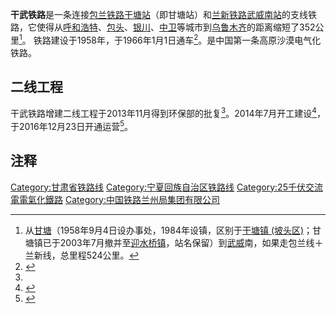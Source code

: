 {{Infobox rail system-route
|box_width=
|rail_name=干武铁路
|other_name=
|banner_color=
|image= 干武线.jpg
|imagesize=
|caption= 干武线武威南端
|system_map=
|mapimage_width=
|map_bgcolor=
|code_name=
|locale={{PRC}}
|service_type=
|network=
|begin_operation=
|end_operation=
|operation_note=
|system_length=
|length_in_operation=172 km
|total_length=
|line_title=
|lines=
|stations=
|route_title=
|main_route=
|secondary_route=
|branch_route=
|standard=
|main_stations=[[干塘站|干塘站]]、[[武威南站|武威南站]]
|ridership=
|fleet_size=
|max_speed=120km/h
|track_gauge=1435毫米（[[标准轨|标准轨]]）
|min_radius=
|max_grade=
|block_signal=
|electrified=
|engine=
|depot=
|operator=
|route_map={{bs-map|inline=1|map=
CONTg~~ ~~ ~~ ~~{{RoutemapRoute|Licon=u|[[包兰铁路|包兰铁路]]往[[包头站|包头]]方向}}
HST~~0~~[[干塘站|干塘站]]
\ABZgl\CONTfq~~ ~~ ~~ ~~{{RoutemapRoute|Licon=r|[[包兰铁路|包兰铁路]]往[[兰州站|兰州]]方向}}
HST~~26~~[[岳家井站|岳家井站]]
HST~~52~~[[庆阳山站|庆阳山站]]
HST~~89~~[[谭家井站|谭家井站]]
HST~~102~~[[石峡子站|石峡子站]]
HST~~113~~[[黑冲滩站|黑冲滩站]]
HST~~137~~[[土门子站|土门子站]]
HST~~149~~[[园墩站|园墩站]]
HST~~162~~[[上腰墩站|上腰墩站]]
\ABZg+l\CONTfq~~ ~~ ~~ ~~{{RoutemapRoute|Licon=r|[[兰新铁路|兰新铁路]]往[[兰州站|兰州]]方向}}
HST~~172~~[[武威南站|武威南站]]
CONTf~~ ~~ ~~ ~~{{RoutemapRoute|Licon=d|[[兰新铁路|兰新铁路]]往[[乌鲁木齐站|乌鲁木齐]]方向}}
}}
}}
'''干武铁路'''是一条连接[[包兰铁路|包兰铁路]][[干塘站|干塘站]]（即甘塘站）和[[兰新铁路|兰新铁路]][[武威南站|武威南站]]的支线铁路，它使得从[[呼和浩特|呼和浩特]]、[[包头|包头]]、[[银川|银川]]、[[中卫|中卫]]等城市到[[乌鲁木齐|乌鲁木齐]]的距离缩短了352公里<ref>从[[甘塘镇_(沙坡头区)|甘塘]]（1958年9月4日设办事处，1984年设镇，区别于[[干塘镇_(坡头区)|干塘镇 (坡头区)]]；甘塘镇已于2003年7月撤并至[[迎水桥镇|迎水桥镇]]，站名保留）到[[武威|武威]]南，如果走包兰线＋兰新线，总里程524公里。</ref>。
铁路建设于1958年，于1966年1月1日通车<ref name="nxcnr20131112">{{cite web | url=http://nx.cnr.cn/xwzx/xw/201311/t20131112_514107405.shtml | title=干武铁路增建二线工程近日获得环保部批复 | publisher=央广网宁夏分网 | date=2013-11-12 | accessdate=2014-03-05 | archive-date=2014-03-09 | archive-url=https://web.archive.org/web/20140309121733/http://nx.cnr.cn/xwzx/xw/201311/t20131112_514107405.shtml | dead-url=no }}</ref>。是中国第一条高原沙漠电气化铁路。

==二线工程==
干武铁路增建二线工程于2013年11月得到环保部的批复<ref name="nxcnr20131112" />。2014年7月开工建设<ref>{{cite web | url=http://ww.gansudaily.com.cn/system/2015/12/16/015808802.shtml | title=干武铁路增建二线工程建设纪实 | publisher=武威日报 | date=2015-12-16 | accessdate=2016-04-06 | archive-date=2016-05-08 | archive-url=https://web.archive.org/web/20160508040526/http://ww.gansudaily.com.cn/system/2015/12/16/015808802.shtml | dead-url=no }}</ref>，于2016年12月23日开通运营<ref>{{cite web| url=http://www.t5y.cn/inc/news_2.asp?id=4334| title=干武二线工程全线正式开通运营| publisher=中铁第五勘察设计院集团有限公司| date=2016-12-29| deadurl=yes| archiveurl=https://web.archive.org/web/20161230000244/http://www.t5y.cn/inc/news_2.asp?id=4334| archivedate=2016-12-30| df=| access-date=2016-12-29}}</ref>。

==注释==
{{reflist}}

{{干武铁路}}
{{中国铁路|nocat}}
[[Category:甘肃省铁路线|Category:甘肃省铁路线]]
[[Category:宁夏回族自治区铁路线|Category:宁夏回族自治区铁路线]]
[[Category:25千伏交流電電氣化鐵路|Category:25千伏交流電電氣化鐵路]]
[[Category:中国铁路兰州局集团有限公司|Category:中国铁路兰州局集团有限公司]]